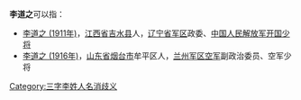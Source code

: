 '''李道之'''可以指：
* [[李道之_(1911年)|李道之 (1911年)]]，[[江西省|江西省]][[吉水县|吉水县]]人，[[辽宁省军区|辽宁省军区]]政委、[[中国人民解放军开国少将|中国人民解放军开国少将]]
* [[李道之_(1916年)|李道之 (1916年)]]，[[山东省|山东省]][[烟台市|烟台市]]牟平区人，[[兰州军区空军|兰州军区空军]]副政治委员、空军少将

{{disambig}}

[[Category:三字李姓人名消歧义|Category:三字李姓人名消歧义]]